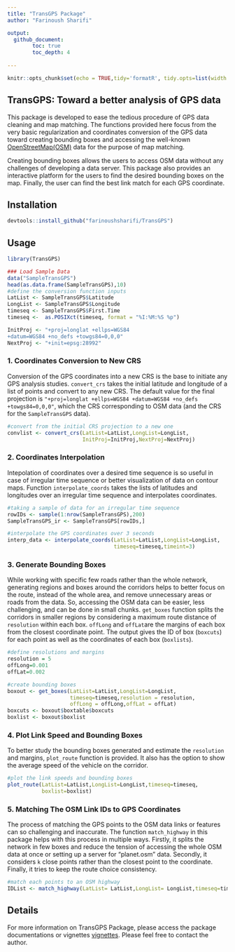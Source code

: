 ```yaml
---
title: "TransGPS Package"
author: "Farinoush Sharifi"

output: 
  github_document:
        toc: true
        toc_depth: 4
  
---
```


```r
knitr::opts_chunk$set(echo = TRUE,tidy='formatR', tidy.opts=list(width.cutoff = 70))
```

## TransGPS: Toward a better analysis of GPS data

This package is developed to ease the tedious procedure of GPS data cleaning and map matching. The functions provided here focus from the very basic regularization and coordinates conversion of the GPS data toward creating bounding boxes and accessing the well-known [OpenStreetMap(OSM)](https://www.openstreetmap.org) data for the purpose of map matching. 

Creating bounding boxes allows the users to access OSM data without any challenges of developing a data server. This package also provides an interactive platform for the users to find the desired bounding boxes on the map. Finally, the user can find the best link match for each GPS coordinate.

## Installation

```r
devtools::install_github("farinoushsharifi/TransGPS")
```

## Usage

```r
library(TransGPS)
```

```r

### Load Sample Data
data("SampleTransGPS")
head(as.data.frame(SampleTransGPS),10)
#define the conversion function inputs 
LatList <- SampleTransGPS$Latitude  
LongList <- SampleTransGPS$Longitude
timeseq <- SampleTransGPS$First.Time
timeseq <-  as.POSIXct(timeseq, format = "%I:%M:%S %p")

InitProj <- "+proj=longlat +ellps=WGS84 
+datum=WGS84 +no_defs +towgs84=0,0,0"
NextProj <- "+init=epsg:28992"
```

### 1. Coordinates Conversion to New CRS

Conversion of the GPS coordinates into a new CRS is the base to initiate any GPS analysis studies. `convert_crs` takes the initial latitude and longitude of a list of points and convert to any new CRS. The default value for the final projection is `"+proj=longlat +ellps=WGS84 +datum=WGS84 +no_defs +towgs84=0,0,0"`, which the CRS corresponding to OSM data (and the CRS for the `SampleTransGPS` data).

```r

#convert from the initial CRS projection to a new one
convlist <- convert_crs(LatList=LatList,LongList=LongList,
                        InitProj=InitProj,NextProj=NextProj)
```

### 2. Coordinates Interpolation

Intepolation of coordinates over a desired time sequence is so useful in case of irregular time sequence or better visualization of data on contour maps. Function `interpolate_coords` takes the lists of latitudes and longitudes over an irregular time sequence and interpolates coordinates.
```r
#taking a sample of data for an irregular time sequence
rowIDs <- sample(1:nrow(SampleTransGPS),200)
SampleTransGPS_ir <- SampleTransGPS[rowIDs,]
```

```r

#interpolate the GPS coordinates over 3 seconds
interp_data <- interpolate_coords(LatList=LatList,LongList=LongList,
                                  timeseq=timeseq,timeint=3)
```

### 3. Generate Bounding Boxes

While working with specific few roads rather than the whole network, generating regions and boxes around the corridors helps to better focus on the route, instead of the whole area, and remove unnecessary areas or roads from the data. So, accessing the OSM data can be easier, less challenging, and can be done in small chunks. `get_boxes` function splits the corridors in smaller regions by considering a maximum route distance of `resolution` within each box. `offLong` and `offLat`are the margins of each box from the closest coordinate point. The output gives the ID of box (`boxcuts`) for each point as well as the coordinates of each box (`boxlists`).

```r
#define resolutions and margins
resolution = 5
offLong=0.001
offLat=0.002
```


```r
#create bounding boxes
boxout <- get_boxes(LatList=LatList,LongList=LongList,
                    timeseq=timeseq,resolution = resolution,
                    offLong = offLong,offLat = offLat)
boxcuts <- boxout$boxtable$boxcuts
boxlist <- boxout$boxlist
```

### 4. Plot Link Speed and Bounding Boxes

To better study the bounding boxes generated and estimate the `resolution` and margins, `plot_route` function is provided. It also has the option to show the average speed of the vehicle on the corridor.

```r
#plot the link speeds and bounding boxes
plot_route(LatList=LatList,LongList=LongList,timeseq=timeseq,
           boxlist=boxlist)
```

### 5. Matching The OSM Link IDs to GPS Coordinates

The process of matching the GPS points to the OSM data links or features can so challenging and inaccurate. The function `match_highway` in this package helps with this process in multiple ways. Firstly, it splits the network in few boxes and reduce the tension of accessing the whole OSM data at once or setting up a server for "planet.osm" data. Secondly, it considers `k` close points rather than the closest point to the coordinate. Finally, it tries to keep the route choice consistency.  
```r
#match each points to an OSM highway
IDList <- match_highway(LatList= LatList,LongList= LongList,timeseq=timeseq,k=5,boxcuts = boxcuts, boxlist=boxlist)
```

## Details

For more information on TransGPS Package, please access the package documentations or vignettes [vignettes](http://rpubs.com/farinoushsharifi/TransGPS). Please feel free to contact the author.
